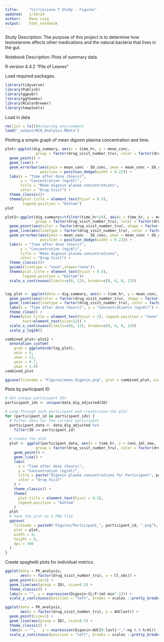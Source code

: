 ```yaml
---
title:     "Cirrincione T Study - Figures"
updated:   1/10/24
author:    Rene coig
output:    html_notebook
---
```

Study Description: The purpose of this project is to determine how testosterone affects other medications and the natural bacteria that lives in the gut.

Notebook Description: Plots of summary data.

R version 4.4.2 "Pile of Leaves"

Load required packages.
```r
library(tidyverse)   
library(Publish)  
library(ggpubr)  
library(ggthemes)   
library(RColorBrewer)   
library(tmaptools)  
```
Load in data
```r
rm(list = ls())#clearing environment
load("_output/NCA_Analysis.RData")
```
Plotting a simple graph of mean digoxin plasma concentration and time.
```r
plot<-ggplot(dig_summary, aes(x = time_hr, y = mean_conc, 
              group = factor(drug_visit_number_tru), color = factor(drug_visit_number_tru))) +
  geom_point() +
  geom_line() +
  geom_errorbar(aes(ymin = mean_conc - SD_conc, ymax = mean_conc + SD_conc), 
                position = position_dodge(width = 0.22)) +
  labs(x = "Time after dose (hours)", 
       y = "Concentration (ng/ml)", 
       title = "Mean digoxin plasma concentrations", 
       color = "Drug Visit") +
  theme_classic()+
  theme(plot.title = element_text(hjust = 0.5),
        legend.position = "bottom")
plot

plot2<-ggplot(dig_summary%>%filter(time_hr<24), aes(x = time_hr, y = mean_conc, 
              group = factor(drug_visit_number_tru), color = factor(drug_visit_number_tru))) +
  geom_point(aes(color = factor(drug_visit_number_tru), shape = factor(drug_visit_number_tru))) + 
  geom_line(aes(linetype = factor(drug_visit_number_tru), color = factor(drug_visit_number_tru))) + 
  geom_errorbar(aes(ymin = mean_conc - SD_conc, ymax = mean_conc + SD_conc), 
                position = position_dodge(width = 0.22)) +
  labs(x = "Time after dose (hours)", 
       y = "Concentration (ng/ml)", 
       title = "Mean digoxin plasma concentrations", 
       color = "Drug Visit") +
  theme_classic()+
  guides(linetype = "none",shape="none")+
  theme(plot.title = element_text(hjust = 0.5),
        legend.position = "bottom")+
  scale_x_continuous(limits=c(0, 12), breaks=c(0, 4, 8, 12))


log_plot <- ggplot(data = dig_summary, aes(x = time_hr, y = mean_conc, group = factor(drug_visit_number_tru))) + 
  geom_point(aes(color = factor(drug_visit_number_tru), shape = factor(drug_visit_number_tru))) + 
  geom_line(aes(linetype = factor(drug_visit_number_tru), color = factor(drug_visit_number_tru))) + 
  labs(x = "Time after dose (hours)", y = "Concentration\n (ng/ml)") + 
  theme_clean() + 
  theme(plot.title = element_text(hjust = 2), legend.position = "none",  
        text=element_text(size=12)) + 
  scale_x_continuous(limits=c(0, 12), breaks=c(0, 4, 8, 12))
  scale_y_log10()

combined_plot<-plot2 +
  annotation_custom(
    grob = ggplotGrob(log_plot),
    xmin = 6, 
    xmax = 12, 
    ymin = 0.7,
    ymax = 1.8)
combined_plot

ggsave(filename = "Figures/mean_digoxin.png", plot = combined_plot, width = 10, height = 6, dpi = 600)
```
Plots by participant ID
```r
# Get unique participant IDs
participant_ids <- unique(data_dig_adjusted$ID)

# Loop through each participant and create/save the plot
for (participant_id in participant_ids) {
  # Filter data for the current participant
  participant_data <- data_dig_adjusted %>%
    filter(ID == participant_id)
  
  # Create the plot
  plot <- ggplot(participant_data, aes(x = time_hr, y = conc_1ml_new, 
              group = factor(drug_visit_number_tru), color = factor(drug_visit_number_tru))) +
    geom_point() +
    geom_line() +
    labs(
      x = "Time after dose (hours)", 
      y = "Concentration (ng/ml)", 
      title = paste("Digoxin plasma concentrations for Participant", participant_id), 
      color = "Drug Visit"
    ) +
    theme_classic() +
    theme(
      plot.title = element_text(hjust = 0.5),
      legend.position = "bottom"
    )
  plot
  # Save the plot as a PNG file
  ggsave(
    filename = paste0("Figures/Participant_", participant_id, ".png"),
    plot = plot,
    width = 8,
    height = 6,
    dpi = 300
  )
}
```
Create spaghetti plots for individual metrics.
```r
ggplot(data = PK_analysis,
       aes(x = factor(drug_visit_number_tru), y = Cl_obs)) +
  geom_point(size=1) +
  geom_line(aes(group = ID), size=0.5) +
  theme_classic() +
  labs(x = "", y = expression(Digoxin~CL/F~(ml~min^-1))) +
  scale_y_continuous(position = "left", breaks = scales ::pretty_breaks(n=4)) +  guides(color=none)

ggplot(data = PK_analysis,
       aes(x = factor(drug_visit_number_tru), y = AUClast)) +
  geom_point(size=1) +
  geom_line(aes(group = ID), size=0.5) +
  theme_classic() +
  labs(x = "",   y = expression(Digoxin~AUC[0-last]~","~ng %.% h/ml)) +
  scale_y_continuous(position = "left", breaks = scales ::pretty_breaks(n=4)) +  guides(color=none)
```